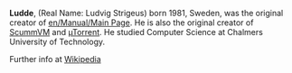 {{en/Archive/Community/Infobox Developer|
realname=Ludvig Strigeus|
birthyear=1981|
codingspec=OpenTTD Author and first project leader|
currentstat=Inactive/Retired|
website=www.ludde.biz/|
}}

'''Ludde''', (Real Name: Ludvig Strigeus) born 1981, Sweden, was the original creator of [[en/Manual/Main Page]]. He is also the original creator of [http://www.scummvm.org/ ScummVM] and [http://www.utorrent.com/ µTorrent]. He studied Computer Science at Chalmers University of Technology.

Further info at [https://www.wikipedia.org/wiki/Ludde Wikipedia]